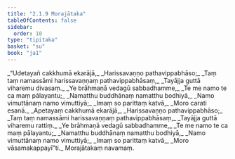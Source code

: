 ```yaml
---
title: "2.1.9 Morajātaka"
tableOfContents: false
sidebar:
  order: 10
type: "tipitaka"
basket: "su"
book: "ja1"
---
```



<DynamicBreadcrumb />

<Division number="17" book="ja1" bookNo="22" page="188">

<Paragraph number="364" type="verses" book="ja1">
_“Udetayañ cakkhumā ekarājā,_  
_Harissavaṇṇo pathavippabhāso;_  
_Taṃ taṃ namassāmi harissavaṇṇaṃ pathavippabhāsaṃ,_  
_Tayājja guttā viharemu divasaṃ._  

</Paragraph>

<Paragraph number="365" type="verses" book="ja1">
_Ye brāhmaṇā vedagū sabbadhamme,_  
_Te me namo te ca maṃ pālayantu;_  
_Namatthu buddhānaṃ namatthu bodhiyā,_  
_Namo vimuttānaṃ namo vimuttiyā;_  
_Imaṃ so parittaṃ katvā,_  
_Moro carati esanā._  

</Paragraph>

</Division>
<Division number="18" book="ja1" bookNo="22" page="188">

<Paragraph number="366" type="verses" book="ja1">
_Apetayaṃ cakkhumā ekarājā,_  
_Harissavaṇṇo pathavippabhāso;_  
_Taṃ taṃ namassāmi harissavaṇṇaṃ pathavippabhāsaṃ,_  
_Tayājja guttā viharemu rattiṃ._  

</Paragraph>

<Paragraph number="367" type="verses" book="ja1">
_Ye brāhmaṇā vedagū sabbadhamme,_  
_Te me namo te ca maṃ pālayantu;_  
_Namatthu buddhānaṃ namatthu bodhiyā,_  
_Namo vimuttānaṃ namo vimuttiyā;_  
_Imaṃ so parittaṃ katvā,_  
_Moro vāsamakappayī”ti._  


</Paragraph>
</Division>

<Paragraph number="368" type="center" book="ja1">
Morajātakaṃ navamaṃ.
</Paragraph>